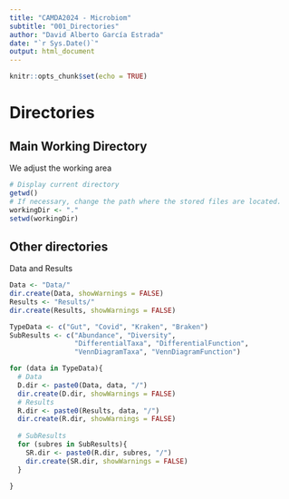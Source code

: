 ```yaml
---
title: "CAMDA2024 - Microbiom"
subtitle: "001_Directories"
author: "David Alberto García Estrada"
date: "`r Sys.Date()`"
output: html_document
---
```


```r
knitr::opts_chunk$set(echo = TRUE)
```

# Directories

## Main Working Directory 

We adjust the working area

```r
# Display current directory
getwd()
# If necessary, change the path where the stored files are located. 
workingDir <- "."
setwd(workingDir)
```

## Other directories

Data and Results

```r
Data <- "Data/"
dir.create(Data, showWarnings = FALSE)
Results <- "Results/"
dir.create(Results, showWarnings = FALSE)

TypeData <- c("Gut", "Covid", "Kraken", "Braken")
SubResults <- c("Abundance", "Diversity", 
                "DifferentialTaxa", "DifferentialFunction", 
                "VennDiagramTaxa", "VennDiagramFunction")

for (data in TypeData){
  # Data
  D.dir <- paste0(Data, data, "/")
  dir.create(D.dir, showWarnings = FALSE)
  # Results
  R.dir <- paste0(Results, data, "/")
  dir.create(R.dir, showWarnings = FALSE)
  
  # SubResults
  for (subres in SubResults){
    SR.dir <- paste0(R.dir, subres, "/")
    dir.create(SR.dir, showWarnings = FALSE)
  }
  
}
```